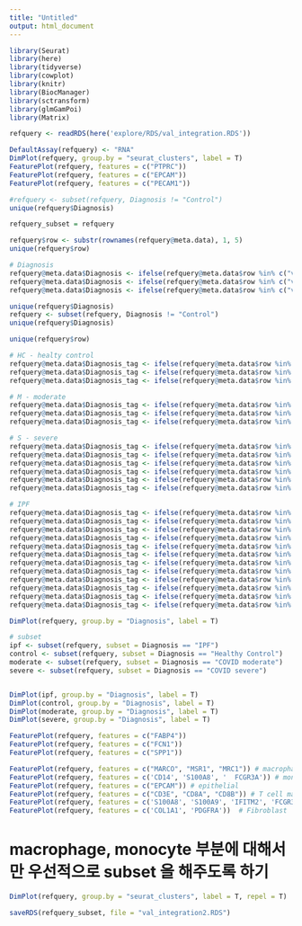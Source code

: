 ```yaml
---
title: "Untitled"
output: html_document
---
```


```r
library(Seurat)
library(here)
library(tidyverse)
library(cowplot)
library(knitr)
library(BiocManager)
library(sctransform)
library(glmGamPoi)
library(Matrix)
```

```r
refquery <- readRDS(here('explore/RDS/val_integration.RDS'))
```

```r
DefaultAssay(refquery) <- "RNA" 
DimPlot(refquery, group.by = "seurat_clusters", label = T)
FeaturePlot(refquery, features = c("PTPRC"))
FeaturePlot(refquery, features = c("EPCAM"))
FeaturePlot(refquery, features = c("PECAM1"))
```

```r
#refquery <- subset(refquery, Diagnosis != "Control")
unique(refquery$Diagnosis)
```

```r
refquery_subset = refquery
```



```r
refquery$row <- substr(rownames(refquery@meta.data), 1, 5)
unique(refquery$row)
```

```r
# Diagnosis
refquery@meta.data$Diagnosis <- ifelse(refquery@meta.data$row %in% c("val7_", "val8_", "val9_"), "Healthy Control", refquery@meta.data$Diagnosis)
refquery@meta.data$Diagnosis <- ifelse(refquery@meta.data$row %in% c("val1_", "val2_", "val4_"), "COVID moderate", refquery@meta.data$Diagnosis)
refquery@meta.data$Diagnosis <- ifelse(refquery@meta.data$row %in% c("val3_", "val5_", "val6_", "val10", "val11", "val12"), "COVID severe", refquery@meta.data$Diagnosis)
```

```r
unique(refquery$Diagnosis)
refquery <- subset(refquery, Diagnosis != "Control")
unique(refquery$Diagnosis)
```

```r
unique(refquery$row)
```


```r
# HC - healty control 
refquery@meta.data$Diagnosis_tag <- ifelse(refquery@meta.data$row %in% c("val7_"), "HC1", "NA")
refquery@meta.data$Diagnosis_tag <- ifelse(refquery@meta.data$row %in% c("val8_"), "HC2", refquery@meta.data$Diagnosis_tag)
refquery@meta.data$Diagnosis_tag <- ifelse(refquery@meta.data$row %in% c("val9_"), "HC3", refquery@meta.data$Diagnosis_tag)

# M - moderate 
refquery@meta.data$Diagnosis_tag <- ifelse(refquery@meta.data$row %in% c("val1_"), "M1", refquery@meta.data$Diagnosis_tag)
refquery@meta.data$Diagnosis_tag <- ifelse(refquery@meta.data$row %in% c("val2_"), "M2", refquery@meta.data$Diagnosis_tag)
refquery@meta.data$Diagnosis_tag <- ifelse(refquery@meta.data$row %in% c("val4_"), "M3", refquery@meta.data$Diagnosis_tag)

# S - severe 
refquery@meta.data$Diagnosis_tag <- ifelse(refquery@meta.data$row %in% c("val3_"), "S1", refquery@meta.data$Diagnosis_tag)
refquery@meta.data$Diagnosis_tag <- ifelse(refquery@meta.data$row %in% c("val5_"), "S2", refquery@meta.data$Diagnosis_tag)
refquery@meta.data$Diagnosis_tag <- ifelse(refquery@meta.data$row %in% c("val6_"), "S3", refquery@meta.data$Diagnosis_tag)
refquery@meta.data$Diagnosis_tag <- ifelse(refquery@meta.data$row %in% c("val10"), "S4", refquery@meta.data$Diagnosis_tag)
refquery@meta.data$Diagnosis_tag <- ifelse(refquery@meta.data$row %in% c("val11"), "S5", refquery@meta.data$Diagnosis_tag)
refquery@meta.data$Diagnosis_tag <- ifelse(refquery@meta.data$row %in% c("val12"), "S6", refquery@meta.data$Diagnosis_tag)

# IPF
refquery@meta.data$Diagnosis_tag <- ifelse(refquery@meta.data$row %in% c("F0043"), "I1", refquery@meta.data$Diagnosis_tag)
refquery@meta.data$Diagnosis_tag <- ifelse(refquery@meta.data$row %in% c("F0130"), "I2", refquery@meta.data$Diagnosis_tag)
refquery@meta.data$Diagnosis_tag <- ifelse(refquery@meta.data$row %in% c("F0121"), "I3", refquery@meta.data$Diagnosis_tag)
refquery@meta.data$Diagnosis_tag <- ifelse(refquery@meta.data$row %in% c("F0117"), "I4", refquery@meta.data$Diagnosis_tag)
refquery@meta.data$Diagnosis_tag <- ifelse(refquery@meta.data$row %in% c("F0137"), "I5", refquery@meta.data$Diagnosis_tag)
refquery@meta.data$Diagnosis_tag <- ifelse(refquery@meta.data$row %in% c("F0138"), "I6", refquery@meta.data$Diagnosis_tag)
refquery@meta.data$Diagnosis_tag <- ifelse(refquery@meta.data$row %in% c("ILD53"), "I7", refquery@meta.data$Diagnosis_tag)
refquery@meta.data$Diagnosis_tag <- ifelse(refquery@meta.data$row %in% c("ILD59"), "I8", refquery@meta.data$Diagnosis_tag)
refquery@meta.data$Diagnosis_tag <- ifelse(refquery@meta.data$row %in% c("ILD60"), "I9", refquery@meta.data$Diagnosis_tag)
refquery@meta.data$Diagnosis_tag <- ifelse(refquery@meta.data$row %in% c("ILD61"), "I10", refquery@meta.data$Diagnosis_tag)
refquery@meta.data$Diagnosis_tag <- ifelse(refquery@meta.data$row %in% c("ILD63"), "I11", refquery@meta.data$Diagnosis_tag)
refquery@meta.data$Diagnosis_tag <- ifelse(refquery@meta.data$row %in% c("F0139"), "I112", refquery@meta.data$Diagnosis_tag)
```

```r
DimPlot(refquery, group.by = "Diagnosis", label = T)

# subset 
ipf <- subset(refquery, subset = Diagnosis == "IPF")
control <- subset(refquery, subset = Diagnosis == "Healthy Control")
moderate <- subset(refquery, subset = Diagnosis == "COVID moderate")
severe <- subset(refquery, subset = Diagnosis == "COVID severe")


DimPlot(ipf, group.by = "Diagnosis", label = T)
DimPlot(control, group.by = "Diagnosis", label = T)
DimPlot(moderate, group.by = "Diagnosis", label = T)
DimPlot(severe, group.by = "Diagnosis", label = T)

```

```r
FeaturePlot(refquery, features = c("FABP4"))
FeaturePlot(refquery, features = c("FCN1"))
FeaturePlot(refquery, features = c("SPP1"))

FeaturePlot(refquery, features = c("MARCO", "MSR1", "MRC1")) # macrophage 
FeaturePlot(refquery, features = c('CD14', 'S100A8', '	FCGR3A')) # monocyte 
FeaturePlot(refquery, features = c("EPCAM")) # epithelial 
FeaturePlot(refquery, features = c("CD3E", "CD8A", "CD8B")) # T cell markers
FeaturePlot(refquery, features = c('S100A8', 'S100A9', 'IFITM2', 'FCGR3B')) # Neutrophil
FeaturePlot(refquery, features = c('COL1A1', 'PDGFRA'))  # Fibroblast
```

# macrophage, monocyte 부분에 대해서만 우선적으로 subset 을 해주도록 하기 
```r
DimPlot(refquery, group.by = "seurat_clusters", label = T, repel = T)
```

```r
saveRDS(refquery_subset, file = "val_integration2.RDS")
```




